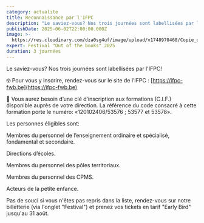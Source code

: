 ```yaml
---
category: actualite
title: Reconnaissance par l'IFPC
description: "Le saviez-vous? Nos trois journées sont labellisées par l'IFPC!\n\n‍\U0001F913 Pour vous y inscrire, rendez-vous sur le site de l’IFPC : https://ifpc-fwb.be \n\n\U0001F511 Vous aurez besoin d’une clé d’inscription aux formations (C.I.F.) disponible auprès de votre direction. La référence du code consacré à cette formation porte le numéro: «120102406/53576 ; 53577 et 53578». \n\nLes personnes éligibles sont: \nMembres du personnel de l’enseignement ordinaire et spécialisé, fondamental et secondaire.\nDirections d’écoles.\nMembres du personnel des pôles territoriaux.\nMembres du personnel des CPMS.\nActeurs de la petite enfance.\n\nPas de souci si vous n'êtes pas repris dans la liste, rendez-vous sur notre billetterie (via l'onglet \"Festival\") et prenez vos tickets en tarif \"Early Bird\" jusqu'au 31 août. "
publishDate: 2025-06-02T22:00:00.000Z
image: >-
  https://res.cloudinary.com/dza0sg4uf/image/upload/v1748970468/Copie_de_Certification_IFPC_z3gnbu.png
expert: Festival "Out of the books" 2025
duration: 3 journées
---
```


Le saviez-vous? Nos trois journées sont labellisées par l'IFPC!

‍🤓 Pour vous y inscrire, rendez-vous sur le site de l’IFPC : [https://ifpc-fwb.be](https://ifpc-fwb.be)

🔑 Vous aurez besoin d’une clé d’inscription aux formations (C.I.F.) disponible auprès de votre direction. La référence du code consacré à cette formation porte le numéro: «120102406/53576 ; 53577 et 53578».

Les personnes éligibles sont:

Membres du personnel de l’enseignement ordinaire et spécialisé, fondamental et secondaire.

Directions d’écoles.

Membres du personnel des pôles territoriaux.

Membres du personnel des CPMS.

Acteurs de la petite enfance.

Pas de souci si vous n'êtes pas repris dans la liste, rendez-vous sur notre billetterie (via l'onglet "Festival") et prenez vos tickets en tarif "Early Bird" jusqu'au 31 août.
